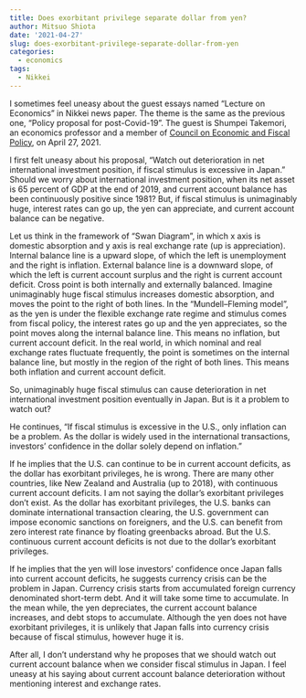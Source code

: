 ```yaml
---
title: Does exorbitant privilege separate dollar from yen?
author: Mitsuo Shiota
date: '2021-04-27'
slug: does-exorbitant-privilege-separate-dollar-from-yen
categories:
  - economics
tags:
  - Nikkei
---
```


I sometimes feel uneasy about the guest essays named "Lecture on Economics" in Nikkei news paper. The theme is the same as the previous one, "Policy proposal for post-Covid-19". The guest is Shumpei Takemori, an economics professor and a member of [Council on Economic and Fiscal Policy](https://www5.cao.go.jp/keizai-shimon/index_en.html), on April 27, 2021.

I first felt uneasy about his proposal, "Watch out deterioration in net international investment position, if fiscal stimulus is excessive in Japan." Should we worry about international investment position, when its net asset is 65 percent of GDP at the end of 2019, and current account balance has been continuously positive since 1981? But, if fiscal stimulus is unimaginably huge, interest rates can go up, the yen can appreciate, and current account balance can be negative.

Let us think in the framework of "Swan Diagram", in which x axis is domestic absorption and y axis is real exchange rate (up is appreciation). Internal balance line is a upward slope, of which the left is unemployment and the right is inflation. External balance line is a downward slope, of which the left is current account surplus and the right is current account deficit. Cross point is both internally and externally balanced. Imagine unimaginably huge fiscal stimulus increases domestic absorption, and moves the point to the right of both lines. In the "Mundell–Fleming model", as the yen is under the flexible exchange rate regime and stimulus comes from fiscal policy, the interest rates go up and the yen appreciates, so the point moves along the internal balance line. This means no inflation, but current account deficit. In the real world, in which nominal and real exchange rates fluctuate frequently, the point is sometimes on the internal balance line, but mostly in the region of the right of both lines. This means both inflation and current account deficit.

So, unimaginably huge fiscal stimulus can cause deterioration in net international investment position eventually in Japan. But is it a problem to watch out?

He continues, "If fiscal stimulus is excessive in the U.S., only inflation can be a problem. As the dollar is widely used in the international transactions, investors' confidence in the dollar solely depend on inflation."

If he implies that the U.S. can continue to be in current account deficits, as the dollar has exorbitant privileges, he is wrong. There are many other countries, like New Zealand and Australia (up to 2018), with continuous current account deficits. I am not saying the dollar's exorbitant privileges don't exist. As the dollar has exorbitant privileges, the U.S. banks can dominate international transaction clearing, the U.S. government can impose economic sanctions on foreigners, and the U.S. can benefit from zero interest rate finance by floating greenbacks abroad. But the U.S. continuous current account deficits is not due to the dollar's exorbitant privileges.

If he implies that the yen will lose investors' confidence once Japan falls into current account deficits, he suggests currency crisis can be the problem in Japan. Currency crisis starts from accumulated foreign currency denominated short-term debt. And it will take some time to accumulate. In the mean while, the yen depreciates, the current account balance increases, and debt stops to accumulate. Although the yen does not have exorbitant privileges, it is unlikely that Japan falls into currency crisis because of fiscal stimulus, however huge it is.

After all, I don't understand why he proposes that we should watch out current account balance when we consider fiscal stimulus in Japan. I feel uneasy at his saying about current account balance deterioration without mentioning interest and exchange rates.
